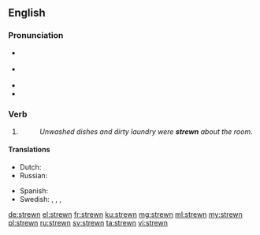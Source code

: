 ==English==

===Pronunciation===
* {{a|UK}} {{IPA|/ˈstɹuːn/|lang=en}}
* {{a|US}} {{IPA|/ˈstɹun/|lang=en}}
* {{audio|en-us-strewn.ogg|Audio (US)|lang=en}}
* {{rhymes|uːn|lang=en}}

===Verb===
{{head|en|past participle}}

# {{past participle of|strew|lang=en|nocat=1}}
#: ''Unwashed dishes and dirty laundry were '''strewn''' about the room.''

====Translations====
{{trans-top|past participle of to strew}}
* Dutch: {{t+|nl|gestrooid}}
* Russian: {{t+|ru|разбро́санный}}
{{trans-mid}}
* Spanish: {{t+|es|esparcido|m}}
* Swedish: {{t+|sv|strödd}}, {{t|sv|utspridd}}, {{t+|sv|spridd}}, {{t|sv|uströdd}}
{{trans-bottom}}

[[de:strewn]]
[[el:strewn]]
[[fr:strewn]]
[[ku:strewn]]
[[mg:strewn]]
[[ml:strewn]]
[[my:strewn]]
[[pl:strewn]]
[[ru:strewn]]
[[sv:strewn]]
[[ta:strewn]]
[[vi:strewn]]